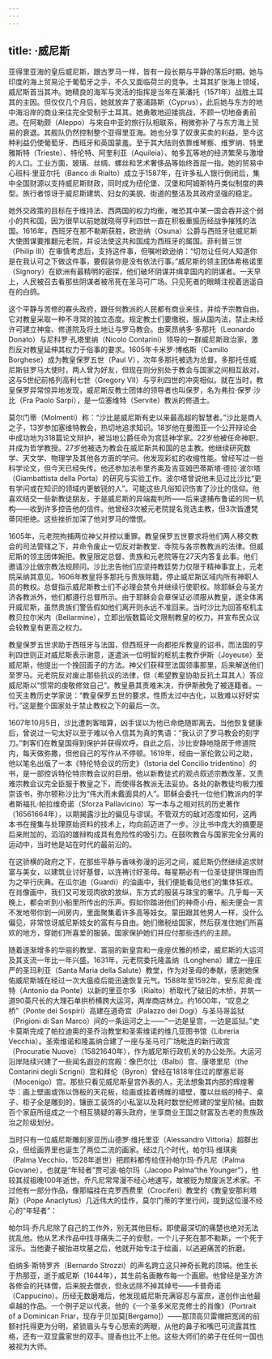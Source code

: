 ```yaml
---
---
---
```

title: ·威尼斯
---




亚得里亚海的皇后威尼斯，跟古罗马一样，皆有一段长期与平静的落后时期。她与印度的海上贸易沦于葡萄牙之手，不久又面临荷兰的竞争。土耳其扩张海上领域，威尼斯首当其冲。她精良的海军与灵活的指挥是当年在莱潘托（1571年）战胜土耳其的主因。但仅仅几个月后，她就放弃了塞浦路斯（Cyprus），此后她与东方的地中海沿岸的商业来往完全受制于土耳其。她勇敢地迎接挑战，不顾一切地奋勇前进。在阿勒颇（Aleppo）与来自中亚的旅行队相联系，稍微弥补了与东方海上贸易的衰退。其舰队仍然控制整个亚得里亚海。她也分享了奴隶买卖的利益，至今这种利益仍使葡萄牙、西班牙和英国蒙羞。至于其大陆则依靠维琴察、维罗纳、特里雅斯特（Trieste）、特伦特、阿奎利亚（Aquileia）、帕多瓦等地的经济繁荣与激增的人口。工业方面，玻璃、丝绸、螺丝和艺术奢侈品等始终首屈一指。她的贸易中心班科·里亚尔托（Banco di Rialto）成立于1587年，在许多私人银行倒闭后，集中全国财源以支持威尼斯财政，同时成为纽伦堡、汉堡和阿姆斯特丹类似制度的典型。旅行者惊讶于威尼斯建筑、妇女的美貌、街道的整洁及其政府坚强的稳定。

她外交政策的目标在于维持法、西两国的权力均衡，唯恐其中某一国会吞并这个弱小的共和国，因为很早以前她就晓得亨利四世一直在积极重振历经战争摧残的法国。1616年，西班牙在那不勒斯获胜，欧逊纳（Osuna）公爵与西班牙驻威尼斯大使图谋要推翻元老院，并设法使这共和国成为西班牙的属国。菲利普三世（Philip III）在审慎考虑后，支持这件事，但嘱咐欧逊纳：“切勿让任何人知道你是在我认可之下做这件事，要假装你是没有依法行事。”威尼斯的领主团体希格诺里（Signory）在欧洲有最精明的密探，他们破坏阴谋并缉拿国内的阴谋者。一天早上，人民被召去看那些阴谋者被吊死在圣马可广场。只见死者的眼睛注视着逍遥自在的白鸽。

这个平静与苦修的寡头政府，跟任何教派的人民都有商业来往，并给予宗教自由。它对教皇采取一种不寻常的独立态度。规定教士们要缴税，服从国内法，禁止未经许可建立神龛、修道院及将土地让与罗马教会。由莱昂纳多·多那托（Leonardo Donato）与尼科罗·孔塔里纳（Nicolo Contarini）领导的一群威尼斯政治家，激烈反对教皇延伸其权力于俗事的要求。1605年卡米罗·博格斯（Camillo Borghese）成为教皇保罗五世（Paul Ⅴ），次年多那托被选为总督。多那托任威尼斯驻罗马大使时，两人曾为好友，但现在则分别处于教会与国家之间相互敌对，这与5世纪前格列高利七世（Gregory Ⅶ）与亨利四世的冲突相似。就在当时，教皇保罗异常惊异地发现，威尼斯反教士团体的领导者也叫保罗，名为弗拉·保罗·沙比（Fra Paolo Sarpi），是一位塞维特（Servite）教派的修道士。

莫尔门蒂（Molmenti）称：“沙比是威尼斯有史以来最高超的智慧者。”沙比是商人之子，13岁参加塞维特教会，热切地追求知识。18岁他在曼图亚一个公开辩论会中成功地为318篇论文辩护，被当地公爵任命为宫廷神学家。22岁他被任命神职，并成为哲学教授。27岁他被选为教会在威尼斯共和国的总主教。他继续研究数学、天文学、物理学及其他各方面的学问。他发现彩虹的收缩性能。曾经写过一些科学论文，但今天已经失传。他还参加法布里齐奥及吉亚姆巴蒂斯塔·德拉·波尔塔（Giambattista della Porta）的研究与实验工作。波尔塔曾说他未见过比沙比“更有学问或在知识的领域内更敏锐的人”。可能这些凡俗知识伤害了沙比的信仰。他喜欢结交一些新教徒朋友，于是威尼斯的异端裁判所——后来逮捕布鲁诺的同一机构——收到许多控告他的信件。他曾经3次被元老院提名竞选主教，但3次皆遭梵蒂冈拒绝。这些挫折加深了他对罗马的憎恨。

1605年，元老院拘捕两位神父并控以重罪。教皇保罗五世要求将他们两人移交教会的司法管辖之下，并命令废止一切反对新教堂、寺院与各宗教教派的法律。但威尼斯的领主团体婉拒。教皇限定总督、贵族和元老院等在27天内答复此事。他们邀请沙比做宗教法规顾问。沙比忠告他们应坚持教廷势力仅限于精神事宜上，元老院采纳其意见。1606年教皇将多那托与贵族除籍，停止威尼斯区域内所有神职人员的教权。总督指示威尼斯教士们不必理会禁令并继续行使职权。除耶稣会与圣方济各教派外，他们都遵行总督所示。由于耶稣会会章保证必须服从教皇，遂全体离开威尼斯，虽然贵族们警告假如他们离开则永远不准回来。当时沙比为回答枢机主教贝拉尔米内（Bellarmine），立即出版数篇论文限制教皇的权力，并宣布民众议会较教皇有更高之权力。

教皇保罗五世求助于西班牙与法国，但西班牙一向都拒斥教皇的诏书，而法国的亨利四世则正对威尼斯表示谢意，遂遣派一位明智的枢机主教乔伊斯（Joyeuse）至威尼斯，他提出一个挽回面子的方法。神父们获释至法国领事那里，后来解送他们至罗马。元老院反对废止那些抗议的法律，但（希望教皇协助反抗土耳其人）答应威尼斯以“惯常的虔敬修敛自己”。教皇悬其责难未决，乔伊斯赦免了被逐籍者。一位天主教历史学家说：“教皇保罗五世的要求，性质太过中古化，以致难以好好实行。”这是整个国家处于禁止教权之下的最后一次。

1607年10月5日，沙比遭刺客暗算，凶手误以为他已命绝随即离去。当他恢复健康后，曾说过一句太好以至于难以令人信其为真的隽语：“我认识了罗马教会的刻字刀。”刺客们在教皇国得到保护并获得欢呼。自此之后，沙比安静地隐居于修道院内，每天做弥撒，但他自己的写作从不停顿。1619年，经由一家伦敦公司之助，他以笔名出版了一本《特伦特会议的历史》（Istoria del Concilio tridentino）的书，是一部控诉特伦特宗教会议的巨册。他以新教徒式的观点叙述宗教改革，又责难宗教会议完全臣服于教皇之下，而使得各教派无法妥协。各处的新教徒均极力推崇该书，弥尔顿称沙比为“伟大而未戴面具的人”。耶稣会委托一位他们教派内的学者斯福扎·帕拉维奇诺（Sforza Pallavicino）写一本与之相对抗的历史著作（16561664年），以期揭露沙比的偏见与谬误。不管双方的敌对态度如何，这两本书在搜集与处理原始资料的技术上，均向前迈进了一步。沙比书中庞大的摘要是后来附加的，滔滔的雄辩构成具有危险性的吸引力。在鼓吹教会与国家完全分离的运动中，当时他是站在时代的最前沿的。

在这骄横的政府之下，在那些平静与香味弥漫的运河之间，威尼斯仍然继续追求财富与美女，以建筑业讨好基督，以连祷讨好圣母。每星期必有一位圣徒提供理由而为之举行庆典。在瓜尔迪（Guardi）的油画中，我们便能看见他们的集体狂欢。在肖像画中，我们又可发现肉欲的放纵，东方式的服装与珠宝的奢华。几乎每一天晚上，都会听到小船里所传出的乐声。假如你踏进他们的神奇小舟，船夫便会一言不发地带你到一间房内，里面聚集着许多高等妓女。蒙田跟其他男人一样，没什么偏见，非常惊讶威尼斯妓女的富有与自由。她们缴税给国家，然后获准住她们所喜欢的地方，穿她们所喜爱的服装。国家保护她们并应付那些违约的主顾。

随着逐渐增多的华丽的教堂、富丽的新皇宫和一座座优雅的桥梁，威尼斯的大运河及其支流一年比一年兴盛。1631年，元老院委托隆盖纳（Longhena）建立一座庄严的圣玛利亚（Santa Maria della Salute）教堂，作为对圣母的奉献，感谢她保佑威尼斯城在经过一次大瘟疫后能迅速恢复元气。1588年至1592年，安东尼奥·庞特（Antonio da Ponte）以新的里亚尔多（Rialto）桥取代了破旧的木桥，并筑一道90英尺长的大理石单拱桥横跨大运河，两岸商店林立。约1600年，“叹息之桥”（Ponte dei Sospiri）高建在道奇宫（Palazzo dei Dogi）与圣马哥监狱（Prigioni di San Marco）间的一条运河之上——“一边是皇宫，一边是监狱。”史卡莫斯完成了帕拉迪奥的圣乔治教堂和圣索维诺的维几亚图书馆（Libreria Vecchia）。圣索维诺和隆盖纳合建了一座与圣马可广场毗连的新行政宫（Procuratie Nuove）（15821640年），作为威尼斯行政机关的办公处所。大运河沿岸陆续兴建了一些闻名遐迩的宫殿：像巴尔比（Balbi）宫、康塔里尼（the Contarini degli Scrigni）宫和拜伦（Byron）曾经在1818年住过的摩塞尼哥（Mocenigo）宫。那些只看见威尼斯皇宫外表的人，无法想象其内部的辉煌奢华：画上壁画或饰以饰板的天花板，绘画或挂着绣帷的墙壁，覆以丝缎的椅子、桌子、柜子全是雕刻的，镶嵌工装饰的小私室以及耗时数世纪修建的堂皇阶梯。由数百个家庭所组成之一个相互猜疑的寡头政府，坐享商业王国之财富及古老的贵族政治之阶级划分。

当时只有一位威尼斯雕刻家亚历山德罗·维托里亚（Alessandro Vittoria）超群出众，但绘画界里也诞生了两位二流的画家。经过几个时代，帕尔玛·维琪奥（Palma Vecchio，1528年逝世）把颜料都传给侄孙帕尔玛·乔凡尼（Palma Giovane），也就是“年轻者”贾可波·帕尔玛（Jacopo Palma“the Younger”），他较其叔祖晚100年逝世。乔凡尼常常漫不经心地速写，故被贬为颓废派艺术家。不过他有一部分作品，像那幅挂在克罗西费里（Crociferi）教堂的《教皇安那利塔斯》（Pope Anaclytus）几近伟大的佳作，莫尔门蒂的字里行间，提到这位漫不经心的“年轻者”：

帕尔玛·乔凡尼除了自己的工作外，别无其他目标，即使最深切的痛楚也绝对无法扰乱他。他从艺术作品中找寻痛失二子的安慰，一个儿子死在那不勒斯，一个死于淫乐。当他妻子被抬进坟墓之后，他就开始专注于绘画，以逃避痛苦的折磨。



伯纳多·斯特罗齐（Bernardo Strozzi）的声名跨立这只神奇长靴的顶端。他生长于热那亚，逝于威尼斯（1644年），其生前名画散布每一个画廊。他曾经是圣方济各修会的托钵僧，后来脱去僧衣，但永远除不掉其绰号——卡普奇诺（Cappucino）。历经无数磨难后，他发现威尼斯充满容忍与富庶，遂创作出他最卓越的作品。一个例子足以代表。他的《一个圣多米尼克修士的肖像》（Portrait of a Dominican Friar，现存于贝加莫[Bergamo]）——那顶高贝雷帽把宽阔的前额衬托得更为分明，紧锁眉头与专心思索的两眼，从他的鼻子和嘴巴可流露其性格，还有一双显露家世的双手。提香也比不上他。这些大师们的弟子在任何一国也被视为大师。